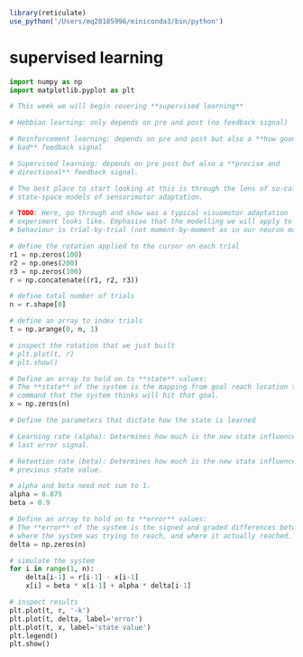```r
library(reticulate)
use_python('/Users/mq20185996/miniconda3/bin/python')
```

# supervised learning

```python
import numpy as np
import matplotlib.pyplot as plt

# This week we will begin covering **supervised learning**

# Hebbian learning: only depends on pre and post (no feedback signal)

# Reinforcement learning: depends on pre and post but also a **how good / how
# bad** feedback signal

# Supervised learning: depends on pre post but also a **precise and
# directional** feedback signal.

# The best place to start looking at this is through the lens of so-called
# state-space models of sensorimotor adaptation.

# TODO: Here, go through and show was a typical visuomotor adaptation
# experiment looks like. Emphasise that the modelling we will apply to this
# behaviour is trial-by-trial (not moment-by-moment as in our neuron models).

# define the rotation applied to the cursor on each trial
r1 = np.zeros(100)
r2 = np.ones(200)
r3 = np.zeros(100)
r = np.concatenate((r1, r2, r3))

# define total number of trials
n = r.shape[0]

# define an array to index trials
t = np.arange(0, n, 1)

# inspect the rotation that we just built
# plt.plot(t, r)
# plt.show()

# Define an array to hold on to **state** values:
# The **state** of the system is the mapping from goal reach location to motor
# command that the system thinks will hit that goal.
x = np.zeros(n)

# Define the parameters that dictate how the state is learned

# Learning rate (alpha): Determines how much is the new state influenced by the
# last error signal.

# Retention rate (beta): Determines how much is the new state influenced by the
# previous state value.

# alpha and beta need not sum to 1.
alpha = 0.075
beta = 0.9

# Define an array to hold on to **error** values:
# The **error** of the system is the signed and graded differences between
# where the system was trying to reach, and where it actually reached.
delta = np.zeros(n)

# simulate the system
for i in range(1, n):
    delta[i-1] = r[i-1] - x[i-1]
    x[i] = beta * x[i-1] + alpha * delta[i-1]

# inspect results
plt.plot(t, r, '-k')
plt.plot(t, delta, label='error')
plt.plot(t, x, label='state value')
plt.legend()
plt.show()

```
